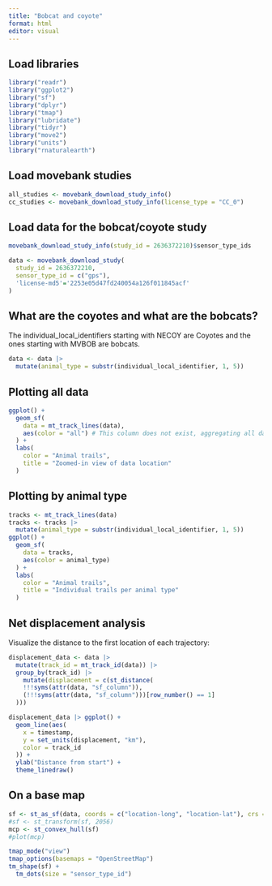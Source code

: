 ```yaml
---
title: "Bobcat and coyote"
format: html
editor: visual
---
```


## Load libraries
```r
library("readr")
library("ggplot2")
library("sf")
library("dplyr")
library("tmap")
library("lubridate")
library("tidyr")
library("move2")
library("units")
library("rnaturalearth")
```

## Load movebank studies
```r
all_studies <- movebank_download_study_info()
cc_studies <- movebank_download_study_info(license_type = "CC_0")
```

## Load data for the bobcat/coyote study
```r
movebank_download_study_info(study_id = 2636372210)$sensor_type_ids

data <- movebank_download_study(
  study_id = 2636372210,
  sensor_type_id = c("gps"),
  'license-md5'='2253e05d47fd240054a126f011845acf'
)
```

## What are the coyotes and what are the bobcats?

The individual_local_identifiers starting with NECOY are Coyotes and the ones 
starting with MVBOB are bobcats.

```r
data <- data |> 
  mutate(animal_type = substr(individual_local_identifier, 1, 5))
```

## Plotting all data
```r
ggplot() +
  geom_sf(
    data = mt_track_lines(data),
    aes(color = "all") # This column does not exist, aggregating all data
  ) +
  labs(
    color = "Animal trails",
    title = "Zoomed-in view of data location"
  )
```

## Plotting by animal type
```r
tracks <- mt_track_lines(data)
tracks <- tracks |> 
  mutate(animal_type = substr(individual_local_identifier, 1, 5))
ggplot() +
  geom_sf(
    data = tracks, 
    aes(color = animal_type)
  ) +
  labs(
    color = "Animal trails",
    title = "Individual trails per animal type"
  )
```

## Net displacement analysis

Visualize the distance to the first location of each trajectory:

```r
displacement_data <- data |>
  mutate(track_id = mt_track_id(data)) |>
  group_by(track_id) |>
    mutate(displacement = c(st_distance(
    !!!syms(attr(data, "sf_column")),
    (!!!syms(attr(data, "sf_column")))[row_number() == 1]
  )))

displacement_data |> ggplot() +
  geom_line(aes(
    x = timestamp,
    y = set_units(displacement, "km"),
    color = track_id
  )) +
  ylab("Distance from start") +
  theme_linedraw()
```



## On a base map

```r
sf <- st_as_sf(data, coords = c("location-long", "location-lat"), crs = 4326, remove = FALSE)
#sf <- st_transform(sf, 2056)
mcp <- st_convex_hull(sf)
#plot(mcp)

tmap_mode("view")
tmap_options(basemaps = "OpenStreetMap")
tm_shape(sf) +
  tm_dots(size = "sensor_type_id")
```

